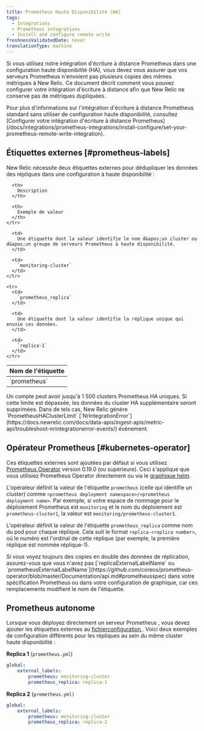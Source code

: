 ```yaml
---
title: Prometheus Haute Disponibilité (HA)
tags:
  - Integrations
  - Prometheus integrations
  - Install and configure remote write
freshnessValidatedDate: never
translationType: machine
---
```


Si vous utilisez notre intégration d&apos;écriture à distance Prometheus dans une configuration haute disponibilité (HA), vous devez vous assurer que vos serveurs Prometheus n&apos;envoient pas plusieurs copies des mêmes métriques à New Relic. Ce document décrit comment vous pouvez configurer votre intégration d&apos;écriture à distance afin que New Relic ne conserve pas de métriques dupliquées.

<Callout variant="tip">
  Pour plus d&apos;informations sur l&apos;intégration d&apos;écriture à distance Prometheus standard sans utiliser de configuration haute disponibilité, consultez [Configurer votre intégration d&apos;écriture à distance Prometheus](/docs/integrations/prometheus-integrations/install-configure/set-your-prometheus-remote-write-integration).
</Callout>

## Étiquettes externes [#prometheus-labels]

New Relic nécessite deux étiquettes externes pour dédupliquer les données des répliques dans une configuration à haute disponibilité :

<table>
  <thead>
    <tr>
      <th>
        Nom de l&apos;étiquette
      </th>

      <th>
        Description
      </th>

      <th>
        Exemple de valeur
      </th>
    </tr>
  </thead>

  <tbody>
    <tr>
      <td>
        `prometheus`
      </td>

      <td>
        Une étiquette dont la valeur identifie le nom d&apos;un cluster ou d&apos;un groupe de serveurs Prometheus à haute disponibilité.
      </td>

      <td>
        `monitoring-cluster`
      </td>
    </tr>

    <tr>
      <td>
        `prometheus_replica`
      </td>

      <td>
        Une étiquette dont la valeur identifie la réplique unique qui envoie ces données.
      </td>

      <td>
        `replica-1`
      </td>
    </tr>
  </tbody>
</table>

<Callout variant="caution">
  Un compte peut avoir jusqu&apos;à 1 500 clusters Prometheus HA uniques. Si cette limite est dépassée, les données du cluster HA supplémentaire seront supprimées. Dans de tels cas, New Relic génère `PrometheusHAClusterLimit` [`NrIntegrationError`](https://docs.newrelic.com/docs/data-apis/ingest-apis/metric-api/troubleshoot-nrintegrationerror-events/) événement.
</Callout>

## Opérateur Prometheus [#kubernetes-operator]

Ces étiquettes externes sont ajoutées par défaut si vous utilisez [Prometheus Operator](https://github.com/coreos/prometheus-operator) version 0.19.0 (ou supérieure). Ceci s&apos;applique que vous utilisiez Prometheus Operator directement ou via le [graphique helm](https://hub.helm.sh/charts/stable/prometheus-operator).

L&apos;opérateur définit la valeur de l&apos;étiquette `prometheus` (celle qui identifie un cluster) comme `<prometheus deployment namespace>/<prometheus deployment name>`. Par exemple, si votre espace de nommage pour le déploiement Prometheus est `monitoring` et le nom du déploiement est `prometheus-cluster1`, la valeur est `monitoring/prometheus-cluster1`.

L&apos;opérateur définit la valeur de l&apos;étiquette `prometheus_replica` comme nom du pod pour chaque réplique. Cela suit le format `replica-<replica number>`, où le numéro est l&apos;ordinal de cette réplique (par exemple, la première réplique est nommée réplique-1).

<Callout variant="tip">
  Si vous voyez toujours des copies en double des données de réplication, assurez-vous que vous n&apos;avez pas [`replicaExternalLabelName` ou `prometheusExternalLabelName`](https://github.com/coreos/prometheus-operator/blob/master/Documentation/api.md#prometheusspec) dans votre spécification Prometheus ou dans votre configuration de graphique, car ces remplacements modifient le nom de l&apos;étiquette.
</Callout>

## Prometheus autonome

Lorsque vous déployez directement un serveur Prometheus , vous devez ajouter les étiquettes externes au [fichierconfiguration ](https://prometheus.io/docs/prometheus/latest/configuration/configuration/). Voici deux exemples de configuration différents pour les répliques au sein du même cluster haute disponibilité :

<DNT>**Replica 1**</DNT> (`prometheus.yml`)

```yml
global:
	external_labels:
		prometheus: monitoring-cluster
		prometheus_replica: replica-1
```

<DNT>**Replica 2**</DNT> (`prometheus.yml)`

```yml
global:
	external_labels:
		prometheus: monitoring-cluster
		prometheus_replica: replica-2
```
